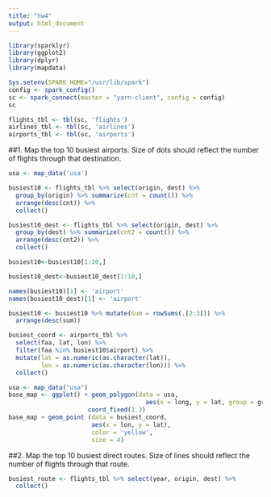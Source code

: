 ```yaml
---
title: "hw4"
output: html_document
---
```


```r
library(sparklyr)
library(ggplot2)
library(dplyr)
library(mapdata)
```

```r
Sys.setenv(SPARK_HOME="/usr/lib/spark")
config <- spark_config()
sc <- spark_connect(master = "yarn-client", config = config)
sc
```

```r
flights_tbl <- tbl(sc, 'flights')
airlines_tbl <- tbl(sc, 'airlines')
airports_tbl <- tbl(sc, 'airports')

```

##1. Map the top 10 busiest airports. Size of dots should reflect the number of flights through that destination.

```r
usa <- map_data('usa')

```


```r
busiest10 <- flights_tbl %>% select(origin, dest) %>% 
  group_by(origin) %>% summarize(cnt = count()) %>% 
  arrange(desc(cnt)) %>%
  collect()
```

```r
busiest10_dest <- flights_tbl %>% select(origin, dest) %>%
  group_by(dest) %>% summarize(cnt2 = count()) %>%
  arrange(desc(cnt2)) %>%
  collect()

```

```r
busiest10<-busiest10[1:10,]

busiest10_dest<-busiest10_dest[1:10,]

names(busiest10)[1] <- 'airport'
names(busiest10_dest)[1] <- 'airport'

busiest10 <- busiest10 %>% mutate(sum = rowSums(.[2:3])) %>%
  arrange(desc(sum))
```

```r
busiest_coord <- airports_tbl %>%
  select(faa, lat, lon) %>%
  filter(faa %in% busiest10$airport) %>% 
  mutate(lat = as.numeric(as.character(lat)),
         lon = as.numeric(as.character(lon))) %>%
  collect()
```

```r
usa <- map_data("usa")
base_map <- ggplot() + geom_polygon(data = usa, 
                                      aes(x = long, y = lat, group = group)) + 
                      coord_fixed(1.3)
base_map + geom_point (data = busiest_coord, 
                       aes(x = lon, y = lat), 
                       color = 'yellow', 
                       size = 4)
```

##2. Map the top 10 busiest direct routes. Size of lines should reflect the number of flights through that route.

```r
busiest_route <- flights_tbl %>% select(year, origin, dest) %>%
  collect()
```
